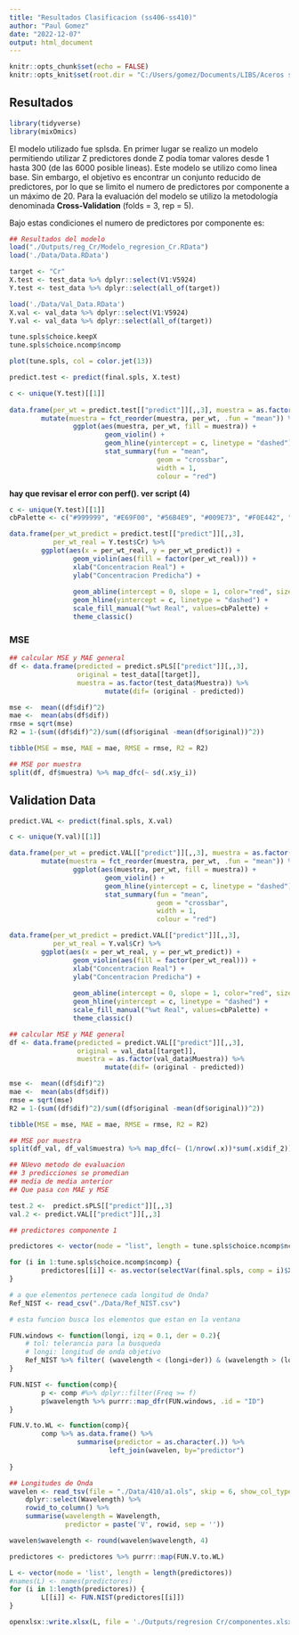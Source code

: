 ```yaml
---
title: "Resultados Clasificacion (ss406-ss410)"
author: "Paul Gomez"
date: "2022-12-07"
output: html_document
---
```


```r
knitr::opts_chunk$set(echo = FALSE)
knitr::opts_knit$set(root.dir = "C:/Users/gomez/Documents/LIBS/Aceros ss400") 
```

## Resultados

```r
library(tidyverse)
library(mixOmics)
```

El modelo utilizado fue splsda. En primer lugar se realizo un modelo permitiendo utilizar Z predictores donde Z podía tomar valores desde 1 hasta 300 (de las 6000 posible lineas). Este modelo se utilizo como linea base. Sin embargo, el objetivo es encontrar un conjunto reducido de predictores, por lo que se limito el numero de predictores por componente a un máximo de 20. Para la evaluación del modelo se utilizo la metodología denominada **Cross-Validation** (folds = 3, rep = 5).

Bajo estas condiciones el numero de predictores por componente es:

```r
## Resultados del modelo
load("./Outputs/reg_Cr/Modelo_regresion_Cr.RData")
load('./Data/Data.RData')

target <- "Cr"
X.test <- test_data %>% dplyr::select(V1:V5924)
Y.test <- test_data %>% dplyr::select(all_of(target))

load('./Data/Val_Data.RData')
X.val <- val_data %>% dplyr::select(V1:V5924)
Y.val <- val_data %>% dplyr::select(all_of(target))
```

```r
tune.spls$choice.keepX 
tune.spls$choice.ncomp$ncomp 
```

```r
plot(tune.spls, col = color.jet(13))
```


```r
predict.test <- predict(final.spls, X.test)

c <- unique(Y.test)[[1]] 
                             
data.frame(per_wt = predict.test[["predict"]][,,3], muestra = as.factor(test_data$Muestra)) %>% 
        mutate(muestra = fct_reorder(muestra, per_wt, .fun = "mean")) %>% 
                ggplot(aes(muestra, per_wt, fill = muestra)) +
                        geom_violin() +
                        geom_hline(yintercept = c, linetype = "dashed") +
                        stat_summary(fun = "mean",
                                     geom = "crossbar",
                                     width = 1,
                                     colour = "red")
```
**hay que revisar el error con perf(). ver script (4)**

```r
c <- unique(Y.test)[[1]] 
cbPalette <- c("#999999", "#E69F00", "#56B4E9", "#009E73", "#F0E442", "#0072B2", "#D55E00", "#CC79A7")

data.frame(per_wt_predict = predict.test[["predict"]][,,3], 
           per_wt_real = Y.test$Cr) %>% 
        ggplot(aes(x = per_wt_real, y = per_wt_predict)) +
                geom_violin(aes(fill = factor(per_wt_real))) + 
                xlab("Concentracion Real") +
                ylab("Concentracion Predicha") +
        
                geom_abline(intercept = 0, slope = 1, color="red", size=0.75) +
                geom_hline(yintercept = c, linetype = "dashed") +
                scale_fill_manual("%wt Real", values=cbPalette) +
                theme_classic()
```

### MSE

```r
## calcular MSE y MAE general
df <- data.frame(predicted = predict.sPLS[["predict"]][,,3], 
                 original = test_data[[target]],
                 muestra = as.factor(test_data$Muestra)) %>% 
                        mutate(dif= (original - predicted))

mse <-  mean((df$dif)^2)
mae <-  mean(abs(df$dif))
rmse = sqrt(mse)
R2 = 1-(sum((df$dif)^2)/sum((df$original -mean(df$original))^2))

tibble(MSE = mse, MAE = mae, RMSE = rmse, R2 = R2)
```
```r
## MSE por muestra
split(df, df$muestra) %>% map_dfc(~ sd(.x$y_i))
```
## Validation Data

```r
predict.VAL <- predict(final.spls, X.val)

c <- unique(Y.val)[[1]] 

data.frame(per_wt = predict.VAL[["predict"]][,,3], muestra = as.factor(val_data$Muestra)) %>% 
        mutate(muestra = fct_reorder(muestra, per_wt, .fun = "mean")) %>% 
                ggplot(aes(muestra, per_wt, fill = muestra)) +
                        geom_violin() +
                        geom_hline(yintercept = c, linetype = "dashed") +
                        stat_summary(fun = "mean",
                                     geom = "crossbar",
                                     width = 1,
                                     colour = "red")
```

```r
data.frame(per_wt_predict = predict.VAL[["predict"]][,,3], 
           per_wt_real = Y.val$Cr) %>% 
        ggplot(aes(x = per_wt_real, y = per_wt_predict)) +
                geom_violin(aes(fill = factor(per_wt_real))) + 
                xlab("Concentracion Real") +
                ylab("Concentracion Predicha") +
        
                geom_abline(intercept = 0, slope = 1, color="red", size=0.75) +
                geom_hline(yintercept = c, linetype = "dashed") +
                scale_fill_manual("%wt Real", values=cbPalette) +
                theme_classic()
```


```r
## calcular MSE y MAE general
df <- data.frame(predicted = predict.VAL[["predict"]][,,3], 
                 original = val_data[[target]],
                 muestra = as.factor(val_data$Muestra)) %>% 
                        mutate(dif= (original - predicted))

mse <-  mean((df$dif)^2)
mae <-  mean(abs(df$dif))
rmse = sqrt(mse)
R2 = 1-(sum((df$dif)^2)/sum((df$original -mean(df$original))^2))

tibble(MSE = mse, MAE = mae, RMSE = rmse, R2 = R2)
```
```r
## MSE por muestra
split(df_val, df_val$muestra) %>% map_dfc(~ (1/nrow(.x))*sum(.x$dif_2))
```

```r
## NUevo metodo de evaluacion 
## 3 predicciones se promedian 
## media de media anterior
## Que pasa con MAE y MSE

test.2 <-  predict.sPLS[["predict"]][,,3]
val.2 <- predict.VAL[["predict"]][,,3]

```


```r
## predictores componente 1

predictores <- vector(mode = "list", length = tune.spls$choice.ncomp$ncomp)

for (i in 1:tune.spls$choice.ncomp$ncomp) {
        predictores[[i]] <- as.vector(selectVar(final.spls, comp = i)$X$name)
}
```

```r
# a que elementos pertenece cada longitud de Onda?
Ref_NIST <- read_csv("./Data/Ref_NIST.csv")

# esta funcion busca los elementos que estan en la ventana

FUN.windows <- function(longi, izq = 0.1, der = 0.2){
    # tol: telerancia para la busqueda
    # longi: longitud de onda objetivo
    Ref_NIST %>% filter( (wavelength < (longi+der)) & (wavelength > (longi-izq)))
}

FUN.NIST <- function(comp){
        p <- comp #%>% dplyr::filter(Freq >= f) 
        p$wavelength %>% purrr::map_dfr(FUN.windows, .id = "ID")
}

FUN.V.to.WL <- function(comp){
        comp %>% as.data.frame() %>% 
                 summarise(predictor = as.character(.)) %>% 
                         left_join(wavelen, by="predictor")
          
}

## Longitudes de Onda
wavelen <- read_tsv(file = "./Data/410/a1.ols", skip = 6, show_col_types = FALSE) %>% 
    dplyr::select(Wavelength) %>% 
    rowid_to_column() %>% 
    summarise(wavelength = Wavelength,
              predictor = paste('V', rowid, sep = ''))

wavelen$wavelength <- round(wavelen$wavelength, 4)
```


```r
predictores <- predictores %>% purrr::map(FUN.V.to.WL)
```

```r
L <- vector(mode = 'list', length = length(predictores))
#names(L) <- names(predictores)
for (i in 1:length(predictores)) {
        L[[i]] <- FUN.NIST(predictores[[i]])
}
```

```r
openxlsx::write.xlsx(L, file = './Outputs/regresion Cr/componentes.xlsx')
```